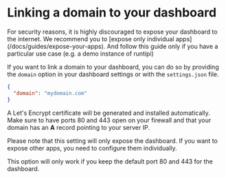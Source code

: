 # Linking a domain to your dashboard


<Callout emoji="🚨">
  For security reasons, it is highly discouraged to expose your dashboard to the internet. We
  recommend you to [expose only individual apps](/docs/guides/expose-your-apps). And follow this
  guide only if you have a particular use case (e.g. a demo instance of runtipi)
</Callout>

If you want to link a domain to your dashboard, you can do so by providing the `domain` option in your dashboard settings or with the `settings.json` file.

```json
{
  "domain": "mydomain.com"
}
```

A Let's Encrypt certificate will be generated and installed automatically.
Make sure to have ports 80 and 443 open on your firewall and that your domain has an **A** record pointing to your server IP.

Please note that this setting will only expose the dashboard.
If you want to expose other apps, you need to configure them individually.

This option will only work if you keep the default port 80 and 443 for the dashboard.
